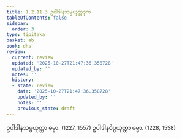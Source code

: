 ```yaml
---
title: 1.2.11.3 ဥပါဒါနသမ္ပယုတ္တဒုက
tableOfContents: false
sidebar:
  order: 3
type: tipitaka
basket: ab
book: dhs
review:
  current: review
  updated: '2025-10-27T21:47:36.358728'
  updated_by: ''
  notes: ''
  history:
  - state: review
    date: '2025-10-27T21:47:36.358728'
    updated_by: ''
    notes: ''
    previous_state: draft
---
```



<ReviewStatus review={frontmatter.review} showDetails={true} />

<HypothesisAnnotation frontmatter={frontmatter} />

<DynamicBreadcrumb />

<Division number="93" book="dhs" e="ch" v="29" p="12">

<Paragraph number="219" book="dhs">
ဥပါဒါနသမ္ပယုတ္တာ ဓမ္မာ. (<Emphasis>1227, 1557</Emphasis>)
</Paragraph>

<Paragraph number="220" book="dhs">
ဥပါဒါနဝိပ္ပယုတ္တာ ဓမ္မာ. (<Emphasis>1228, 1558</Emphasis>)
</Paragraph>
</Division>